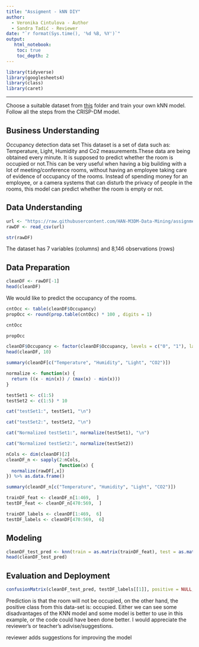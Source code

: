 ---
title: "Assigment - kNN DIY"
author:
  - Veronika Cintulova - Author
  - Sandra Tadić - Reviewer
date: "`r format(Sys.time(), '%d %B, %Y')`"
output:
   html_notebook:
    toc: true
    toc_depth: 2
---

```{r}
library(tidyverse)
library(googlesheets4)
library(class)
library(caret)
```

------------------------------------------------------------------------

Choose a suitable dataset from [this](https://github.com/HAN-M3DM-Data-Mining/assignments/tree/master/datasets) folder and train your own kNN model. Follow all the steps from the CRISP-DM model.

## Business Understanding

Occupancy detection data set This dataset is a set of data such as: Temperature, Light, Humidity and Co2 measurements.These data are being obtained every minute. It is supposed to predict whether the room is occupied or not.This can be very useful when having a big building with a lot of meeting/conference rooms, without having an employee taking care of evidence of occupancy of the rooms. Instead of spending money for an employee, or a camera systems that can disturb the privacy of people in the rooms, this model can predict whether the room is empty or not.

## Data Understanding

```{r}
url <- "https://raw.githubusercontent.com/HAN-M3DM-Data-Mining/assignments/master/datasets/KNN-occupancy.csv"
rawDF <- read_csv(url)
```
```{r}
str(rawDF)
```

The dataset has 7 variables (columns) and 8,146 observations (rows)

## Data Preparation

```{r}
cleanDF <- rawDF[-1]
head(cleanDF)
```

We would like to predict the occupancy of the rooms.

```{r}
cntOcc <- table(cleanDF$Occupancy)
propOcc <- round(prop.table(cntOcc) * 100 , digits = 1)

cntOcc
```

```{r}
propOcc
```

```{r}
cleanDF$Occupancy <- factor(cleanDF$Occupancy, levels = c("0", "1"), labels = c("Non_occupied", "Occupied")) %>% relevel("Occupied")
head(cleanDF, 10)
```

```{r}
summary(cleanDF[c("Temperature", "Humidity", "Light", "CO2")])
```

```{r}
normalize <- function(x) { 
  return ((x - min(x)) / (max(x) - min(x))) 
}

testSet1 <- c(1:5)
testSet2 <- c(1:5) * 10

cat("testSet1:", testSet1, "\n")

cat("testSet2:", testSet2, "\n")

cat("Normalized testSet1:", normalize(testSet1), "\n")

cat("Normalized testSet2:", normalize(testSet2))
```

```{r}
nCols <- dim(cleanDF)[2]
cleanDF_n <- sapply(2:nCols,
                    function(x) {
  normalize(rawDF[,x])
}) %>% as.data.frame()

summary(cleanDF_n[c("Temperature", "Humidity", "Light", "CO2")])
```

```{r}
trainDF_feat <- cleanDF_n[1:469,  ]
testDF_feat <- cleanDF_n[470:569,  ]
```

```{r}
trainDF_labels <- cleanDF[1:469,  6]
testDF_labels <- cleanDF[470:569,  6]
```

## Modeling

```{r}
cleanDF_test_pred <- knn(train = as.matrix(trainDF_feat), test = as.matrix(testDF_feat), cl = as.matrix(trainDF_labels), k = 21)
head(cleanDF_test_pred)
```

## Evaluation and Deployment

```{r}
confusionMatrix(cleanDF_test_pred, testDF_labels[[1]], positive = NULL, dnn = c("Prediction", "True"))
```

Prediction is that the room will not be occupied, on the other hand, the positive class from this data-set is: occupied. Either we can see some disadvantages of the KNN model and some model is better to use in this example, or the code could have been done better. I would appreciate the reviewer's or teacher's adivise/suggestions.

reviewer adds suggestions for improving the model
